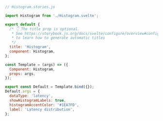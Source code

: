 ```js
// Histogram.stories.js

import Histogram from './Histogram.svelte';

export default {
  /* 👇 The title prop is optional.
   * See https://storybook.js.org/docs/svelte/configure/overview#configure-story-loading
   * to learn how to generate automatic titles
   */
  title: 'Histogram',
  component: Histogram,
};

const Template = (args) => ({
  Component: Histogram,
  props: args,
});

export const Default = Template.bind({});
Default.args = {
  dataType: 'latency',
  showHistogramLabels: true,
  histogramAccentColor: '#1EA7FD',
  label: 'Latency distribution',
};
```